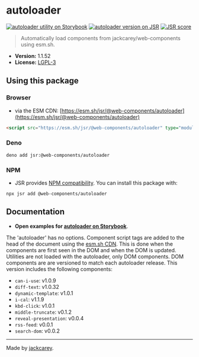 # autoloader

[![autoloader utility on Storybook](https://cdn.jsdelivr.net/gh/storybookjs/brand@main/badge/badge-storybook.svg)](https://jackcarey.co.uk/web-components/docs/?path=/docs/utilities-autoloader) [![autoloader version on JSR](https://jsr.io/badges/@web-components/autoloader)](https://jsr.io/@web-components/autoloader/versions) [![JSR score](https://jsr.io/badges/@web-components/autoloader/score)](https://jsr.io/@web-components/autoloader/score)

> Automatically load components from jackcarey/web-components using esm.sh.

-   **Version:** 1.1.52
-   **License:** [LGPL-3](./LICENSE.md)

## Using this package

### Browser

-   via the ESM CDN: [https://esm.sh/jsr/@web-components/autoloader](https://esm.sh/jsr/@web-components/autoloader)

```html
<script src="https://esm.sh/jsr/@web-components/autoloader" type="module"></script>
```

### Deno

```
deno add jsr:@web-components/autoloader
```

### NPM

-   JSR provides [NPM compatibility](https://jsr.io/docs/npm-compatibility). You can install this package with:

```
npx jsr add @web-components/autoloader
```

## Documentation

-   **Open examples for [autoloader on Storybook](https://jackcarey.co.uk/web-components/docs/?path=/docs/utilities-autoloader)**.

The 'autoloader' has no options.
Component script tags are added to the head of the document using the [esm.sh CDN](https://esm.sh/). 
This is done when the components are first seen in the DOM and when the DOM is updated.
Utilities are not loaded with the autoloader, only DOM components.
DOM components are are versioned to match each autoloader release.
This version includes the following components:

- `can-i-use`: v1.0.9
- `diff-text`: v1.0.32
- `dynamic-template`: v1.0.1
- `i-cal`: v1.1.9
- `kbd-click`: v1.0.1
- `middle-truncate`: v0.1.2
- `reveal-presentation`: v0.0.4
- `rss-feed`: v0.0.1
- `search-dom`: v0.0.2



---

Made by [jackcarey](https://jackcarey.co.uk).
